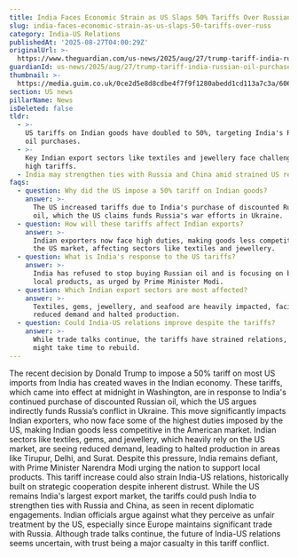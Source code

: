 ```yaml
---
title: India Faces Economic Strain as US Slaps 50% Tariffs Over Russian Oil Trade
slug: india-faces-economic-strain-as-us-slaps-50-tariffs-over-russ
category: India-US Relations
publishedAt: '2025-08-27T04:00:29Z'
originalUrl: >-
  https://www.theguardian.com/us-news/2025/aug/27/trump-tariff-india-russian-oil-purchase
guardianId: us-news/2025/aug/27/trump-tariff-india-russian-oil-purchase
thumbnail: >-
  https://media.guim.co.uk/0ce2d5e8d8cdbe4f7f9f1280abedd1cd113a7c3a/606_0_4648_3721/500.jpg
section: US news
pillarName: News
isDeleted: false
tldr:
  - >-
    US tariffs on Indian goods have doubled to 50%, targeting India's Russian
    oil purchases.
  - >-
    Key Indian export sectors like textiles and jewellery face challenges due to
    high tariffs.
  - India may strengthen ties with Russia and China amid strained US relations.
faqs:
  - question: Why did the US impose a 50% tariff on Indian goods?
    answer: >-
      The US increased tariffs due to India's purchase of discounted Russian
      oil, which the US claims funds Russia's war efforts in Ukraine.
  - question: How will these tariffs affect Indian exports?
    answer: >-
      Indian exporters now face high duties, making goods less competitive in
      the US market, affecting sectors like textiles and jewellery.
  - question: What is India's response to the US tariffs?
    answer: >-
      India has refused to stop buying Russian oil and is focusing on boosting
      local products, as urged by Prime Minister Modi.
  - question: Which Indian export sectors are most affected?
    answer: >-
      Textiles, gems, jewellery, and seafood are heavily impacted, facing
      reduced demand and halted production.
  - question: Could India-US relations improve despite the tariffs?
    answer: >-
      While trade talks continue, the tariffs have strained relations, and trust
      might take time to rebuild.
---
```

The recent decision by Donald Trump to impose a 50% tariff on most US imports from India has created waves in the Indian economy. These tariffs, which came into effect at midnight in Washington, are in response to India's continued purchase of discounted Russian oil, which the US argues indirectly funds Russia’s conflict in Ukraine. This move significantly impacts Indian exporters, who now face some of the highest duties imposed by the US, making Indian goods less competitive in the American market. Indian sectors like textiles, gems, and jewellery, which heavily rely on the US market, are seeing reduced demand, leading to halted production in areas like Tirupur, Delhi, and Surat. Despite this pressure, India remains defiant, with Prime Minister Narendra Modi urging the nation to support local products. This tariff increase could also strain India-US relations, historically built on strategic cooperation despite inherent distrust. While the US remains India's largest export market, the tariffs could push India to strengthen ties with Russia and China, as seen in recent diplomatic engagements. Indian officials argue against what they perceive as unfair treatment by the US, especially since Europe maintains significant trade with Russia. Although trade talks continue, the future of India-US relations seems uncertain, with trust being a major casualty in this tariff conflict.
